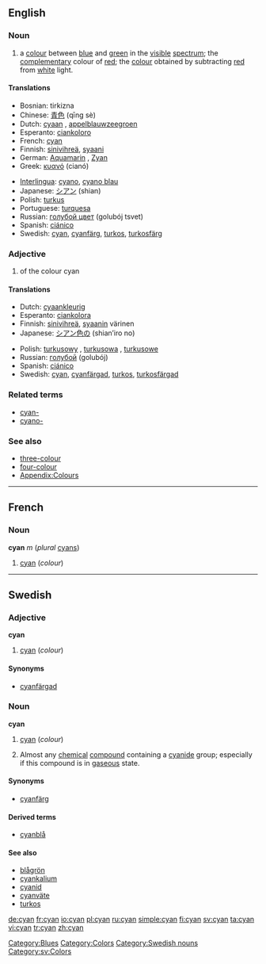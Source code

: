 {{wikipedia}}
==English==

===Noun===
{{infl|en|noun}}

# a [[colour]] between [[blue]] and [[green]] in the [[visible]] [[spectrum]]; the [[complementary]] colour of [[red]]; the [[colour]] obtained by subtracting [[red]] from [[white]] light.
#: {{colour panel|00FFFF}}

====Translations====
{{trans-top|a colour between blue and green}}
* Bosnian: tirkizna {{f}}
* Chinese: [[青色]] (qīng sè)
* Dutch: [[cyaan]] {{n}}, [[appelblauwzeegroen]] {{n}}
* Esperanto: [[ciankoloro]]
* French: [[cyan#French|cyan]]
* Finnish: [[sinivihreä]], [[syaani]]
* German: [[Aquamarin]] {{n}}, [[Zyan]] {{n}}
* Greek: [[κυανό]] (cianó) {{n}}
{{trans-mid}}
* [[Interlingua]]: [[cyano]], [[cyano blau]]
* Japanese: [[シアン]] (shian)
* Polish: [[turkus]] {{m}}
* Portuguese: [[turquesa]]
* Russian: [[голубой цвет]] (golubój tsvet) {{m}}
* Spanish: [[ciánico]]
* Swedish: [[cyan#Swedish|cyan]], [[cyanfärg]], [[turkos]], [[turkosfärg]]
{{trans-bottom}}

===Adjective===
{{infl|en|adjective}}

# of the colour cyan

====Translations====
{{trans-top|of the colour cyan}}
* Dutch: [[cyaankleurig]]
* Esperanto: [[ciankolora]]
* Finnish: [[sinivihreä]], [[syaani]]n värinen
* Japanese: [[シアン色の]] (shian’iro no)
{{trans-mid}}
* Polish: [[turkusowy]] {{m}}, [[turkusowa]] {{f}}, [[turkusowe]] {{n}}
* Russian: [[голубой]] (golubój)
* Spanish: [[ciánico]]
* Swedish: [[cyan#Swedish|cyan]], [[cyanfärgad]], [[turkos]], [[turkosfärgad]]
{{trans-bottom}}

===Related terms===
* [[cyan-]]
* [[cyano-]]

===See also===
* [[three-colour]]
* [[four-colour]]
* [[Appendix:Colours]]

[[Category:Blues]]
[[Category:Colors]]

----

==French==

===Noun===
'''cyan''' ''m'' (''plural'' [[cyans]])

# [[cyan#English|cyan]] (''colour'')

----

==Swedish==

===Adjective===
'''cyan'''

# [[cyan#English|cyan]] (''colour'')

====Synonyms====
* [[cyanfärgad]]

===Noun===
'''cyan'''

# [[cyan#English|cyan]] (''colour'')
# {{colloquial|lang=sv}} Almost any [[chemical]] [[compound]] containing a [[cyanide]] group; especially if this compound is in [[gaseous]] state.

====Synonyms====
* {{i-c|colour}} [[cyanfärg]]

====Derived terms====
* [[cyanblå]]

====See also====
* [[blågrön]]
* [[cyankalium]]
* [[cyanid]]
* [[cyanväte]]
* [[turkos]]

[[Category:Swedish nouns]]
[[Category:sv:Colors]]

[[de:cyan]]
[[fr:cyan]]
[[io:cyan]]
[[pl:cyan]]
[[ru:cyan]]
[[simple:cyan]]
[[fi:cyan]]
[[sv:cyan]]
[[ta:cyan]]
[[vi:cyan]]
[[tr:cyan]]
[[zh:cyan]]